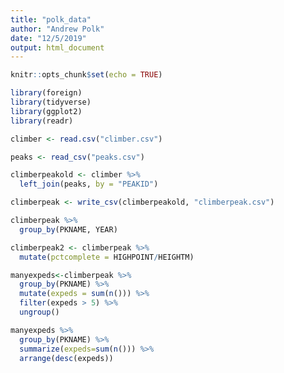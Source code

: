 ```yaml
---
title: "polk_data"
author: "Andrew Polk"
date: "12/5/2019"
output: html_document
---
```


```r
knitr::opts_chunk$set(echo = TRUE)
```

```r
library(foreign)
library(tidyverse)
library(ggplot2)
library(readr)
```


```r
climber <- read.csv("climber.csv")
```


```r
peaks <- read_csv("peaks.csv")
```

```r
climberpeakold <- climber %>% 
  left_join(peaks, by = "PEAKID")
```
```r
climberpeak <- write_csv(climberpeakold, "climberpeak.csv")
```

```r
climberpeak %>% 
  group_by(PKNAME, YEAR)
```
```r
climberpeak2 <- climberpeak %>% 
  mutate(pctcomplete = HIGHPOINT/HEIGHTM)
```


```r
manyexpeds<-climberpeak %>% 
  group_by(PKNAME) %>% 
  mutate(expeds = sum(n())) %>% 
  filter(expeds > 5) %>% 
  ungroup()
```

```r
manyexpeds %>% 
  group_by(PKNAME) %>% 
  summarize(expeds=sum(n())) %>% 
  arrange(desc(expeds))

```
